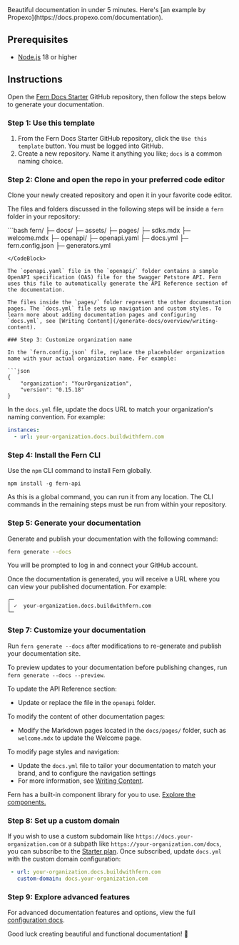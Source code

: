 <Callout intent="success">
Beautiful documentation in under 5 minutes. Here's [an example by Propexo](https://docs.propexo.com/documentation).
</Callout>

## Prerequisites

- [Node.js](https://nodejs.org/en/learn/getting-started/how-to-install-nodejs) 18 or higher

## Instructions

Open the [Fern Docs Starter](https://github.com/fern-api/docs-starter) GitHub repository, then follow the steps below to generate your documentation. 

### Step 1: Use this template

1. From the Fern Docs Starter GitHub repository, click the `Use this template` button. You must be logged into GitHub.
2. Create a new repository. Name it anything you like; `docs` is a common naming choice.

### Step 2: Clone and open the repo in your preferred code editor

Clone your newly created repository and open it in your favorite code editor.

The files and folders discussed in the following steps will be inside a `fern` folder in your repository:

<CodeBlock title="Fern Docs Starter repository fern/ folder contents">
```bash
fern/
├─ docs/
  ├─ assets/
  ├─ pages/
    ├─ sdks.mdx
    ├─ welcome.mdx
├─ openapi/
  ├─ openapi.yaml
├─ docs.yml
├─ fern.config.json
├─ generators.yml 

```
</CodeBlock>

The `openapi.yaml` file in the `openapi/` folder contains a sample OpenAPI specification (OAS) file for the Swagger Petstore API. Fern uses this file to automatically generate the API Reference section of the documentation. 

The files inside the `pages/` folder represent the other documentation pages. The `docs.yml` file sets up navigation and custom styles. To learn more about adding documentation pages and configuring `docs.yml`, see [Writing Content](/generate-docs/overview/writing-content).

### Step 3: Customize organization name

In the `fern.config.json` file, replace the placeholder organization name with your actual organization name. For example:

```json
{
    "organization": "YourOrganization",
    "version": "0.15.18"
}
```

In the `docs.yml` file, update the docs URL to match your organization's naming convention. For example:

```yml
instances:
  - url: your-organization.docs.buildwithfern.com
```

### Step 4: Install the Fern CLI

Use the `npm` CLI command to install Fern globally.

```shell
npm install -g fern-api
```

As this is a global command, you can run it from any location. The CLI commands in the remaining steps must be run from within your repository.

### Step 5: Generate your documentation

Generate and publish your documentation with the following command:

```bash
fern generate --docs
```

You will be prompted to log in and connect your GitHub account.

Once the documentation is generated, you will receive a URL where you can view your published documentation. For example:

```shell
┌─
│ ✓  your-organization.docs.buildwithfern.com
└─
```


### Step 7: Customize your documentation

Run `fern generate --docs` after modifications to re-generate and publish your documentation site. 

To preview updates to your documentation before publishing changes, run `fern generate --docs --preview`.

To update the API Reference section:
- Update or replace the file in the `openapi` folder.

To modify the content of other documentation pages:
- Modify the Markdown pages located in the `docs/pages/` folder, such as `welcome.mdx` to update the Welcome page.

To modify page styles and navigation:
- Update the `docs.yml` file to tailor your documentation to match your brand, and to configure the navigation settings
- For more information, see [Writing Content](/generate-docs/overview/writing-content).

Fern has a built-in component library for you to use. [Explore the components.](/generate-docs/component-library/)

### Step 8: Set up a custom domain

If you wish to use a custom subdomain like `https://docs.your-organization.com` or a subpath like `https://your-organization.com/docs`, you can subscribe to the [Starter plan](https://buildwithfern.com/pricing). Once subscribed, update `docs.yml` with the custom domain configuration:

``` yaml
 - url: your-organization.docs.buildwithfern.com
   custom-domain: docs.your-organization.com
```

### Step 9: Explore advanced features

For advanced documentation features and options, view the full [configuration docs](/generate-docs/configurations/overview).

Good luck creating beautiful and functional documentation! 🌿
